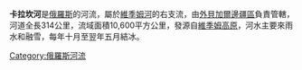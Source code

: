 '''卡拉坎河'''是[[俄羅斯|俄羅斯]]的河流，屬於[[維季姆河|維季姆河]]的右支流，由[[外貝加爾邊疆區|外貝加爾邊疆區]]負責管轄，河道全長314公里，流域面積10,600平方公里，發源自[[維季姆高原|維季姆高原]]，河水主要來雨水和融雪，每年十月至翌年五月結冰。

{{Russia-geo-stub}}
[[Category:俄羅斯河流|Category:俄羅斯河流]]